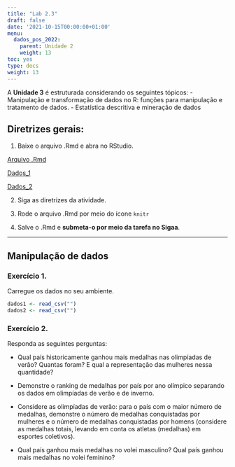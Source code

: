 ```yaml
---
title: "Lab 2.3"
draft: false
date: '2021-10-15T00:00:00+01:00'
menu:
  dados_pos_2022:
    parent: Unidade 2
    weight: 13
toc: yes
type: docs
weight: 13
---
```


A **Unidade 3** é estruturada considerando os seguintes tópicos:
- Manipulação e transformação de dados no R: funções para manipulação e tratamento de dados. 
- Estatística descritiva e mineração de dados

## **Diretrizes gerais:**

1. Baixe o arquivo .Rmd e abra no RStudio. 

[Arquivo .Rmd](https://cefetmgbr-my.sharepoint.com/:u:/g/personal/renataoliveira_cefetmg_br/EeohRlLO7OtCtKdHO72GS2oBc8B1LBdlZuoRt02jIw2LLg?e=dUCXFm)

[Dados_1](https://cefetmgbr-my.sharepoint.com/:x:/g/personal/renataoliveira_cefetmg_br/EfOboEtruQNLnK1Iz2RynCcBNxYE6pz_gBbjOIUWRSodpw?e=y0igVw)

[Dados_2](https://cefetmgbr-my.sharepoint.com/:x:/g/personal/renataoliveira_cefetmg_br/EZBh8qqZVJVFsZu3pfmdbPYBH-4XbbGRkrkpybi0pTSObA?e=4koetd)

2. Siga as diretrizes da atividade. 

3. Rode o arquivo .Rmd por meio do ícone `knitr` 

4. Salve o .Rmd e **submeta-o por meio da tarefa no Sigaa**. 

<hr></hr>

## **Manipulação de dados**

### Exercício 1.
Carregue os dados no seu ambiente. 

```r

dados1 <- read_csv("")
dados2 <- read_csv("")
```


### Exercício 2.

Responda as seguintes perguntas:

- Qual país historicamente ganhou mais medalhas nas olimpíadas de verão? Quantas foram? E qual a representação das mulheres nessa quantidade? 

- Demonstre o ranking de medalhas por país por ano olímpico separando os dados em olimpíadas de verão e de inverno. 

- Considere as olimpíadas de verão: para o país com o maior número de medalhas, demonstre o número de medalhas conquistadas por mulheres e o número de medalhas conquistadas por homens (considere as medalhas totais, levando em conta os atletas (medalhas) em esportes coletivos). 

- Qual país ganhou mais medalhas no volei masculino? Qual país ganhou mais medalhas no volei feminino?

